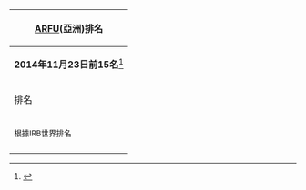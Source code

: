 {| class="wikitable" style="font-size: 90%; float: right; margin-left: 1em;"
|-
! colspan="5" |[[亞洲橄欖球總會|ARFU]](亞洲)排名
|-
|colspan=5 align="center"|'''2014年11月23日前15名'''<ref name="runion rankings">{{cite web| url=http://www.irb.com/rankings/full.html |title=ARFU (Asia) Rankings |accessdate=7 May 2012}}</ref>
|-
!排名!!改變*!!隊伍!!積分!!世界排名
|- {{#ifeq: {{{1}}}|Japan|style="background:#F5DEB3;"|}}
! 1
| style="text-align:center;" |{{increase}} ||{{ru|JPN}} || style="text-align:right;" |77.05||10

|- {{#ifeq: {{{1}}}|Hong Kong|style="background:#F5DEB3;"|}}
! 2
| style="text-align:center;" |{{increase}} ||{{ru|HKG}}|| style="text-align:right;" |57.17||23

|- {{#ifeq: {{{1}}}|Korea|style="background:#F5DEB3;"|}}
! 3
| style="text-align:center;" |{{decrease}} ||{{ru|KOR}} || style="text-align:right;" |56.70||25

|- {{#ifeq: {{{1}}}|Sri Lanka|style="background:#F5DEB3;"|}}
! 4
| style="text-align:center;" |{{steady}} ||{{ru|SRI}} || style="text-align:right;" |49.79||38

|- {{#ifeq: {{{1}}}|Kazakhstan|style="background:#F5DEB3;"|}}
! 5
| style="text-align:center;" |{{decrease}} ||{{ru|KAZ}} || style="text-align:right;" |48.14||43

|- {{#ifeq: {{{1}}}|Philippines|style="background:#F5DEB3;"|}}
! 6
| style="text-align:center;" |{{decrease}} ||{{ru|PHI}} || style="text-align:right;" |45.12||53

|- {{#ifeq: {{{1}}}|Malaysia|style="background:#F5DEB3;"|}}
! 7
| style="text-align:center;" |{{steady}} ||{{ru|MAS}} || style="text-align:right;" |43.53||57

|- {{#ifeq: {{{1}}}|Singapore|style="background:#F5DEB3;"|}}
! 8
| style="text-align:center;" |{{steady}} ||{{ru|SIN}} || style="text-align:right;" |42.92||59

|- {{#ifeq: {{{1}}}|Chinese Taipei|style="background:#F5DEB3;"|}}
! 9
| style="text-align:center;" |{{decrease}} ||{{ru|TPE}} || style="text-align:right;" |40.27||62

|- {{#ifeq: {{{1}}}|China|style="background:#F5DEB3;"|}}
! 10
| style="text-align:center;" |{{decrease}} ||{{ru|CHN}} || style="text-align:right;" |39.58||69

|- {{#ifeq: {{{1}}}|Thailand|style="background:#F5DEB3;"|}}
! 11
| style="text-align:center;" |{{decrease}} ||{{ru|THA}} || style="text-align:right;" |37.46||74

|- {{#ifeq: {{{1}}}|India|style="background:#F5DEB3;"|}}
! 12 
| style="text-align:center;" |{{decrease}} ||{{ru|IND}} || style="text-align:right;" |37.12||76

|- {{#ifeq: {{{1}}}|Pakistan|style="background:#F5DEB3;"|}}
! 13
| style="text-align:center;" |{{decrease}} ||{{ru|PAK}} || style="text-align:right;" |36.74||80

|- {{#ifeq: {{{1}}}|United Arab Emirates|style="background:#F5DEB3;"|}}
! 14
| style="text-align:center;" |{{increase}} ||{{ru|UAE}} || style="text-align:right;" |34.92||85

|- {{#ifeq: {{{1}}}|Indonesia|style="background:#F5DEB3;"|}}
! 15
| style="text-align:center;" |{{decrease}} ||{{ru|IDN}} || style="text-align:right;" |28.73||98
|-
! colspan="5" | <small>根據IRB世界排名</small>
|-
|}
<noinclude>{{documentation}}{{Template reference list}}
[[Category:橄欖球模板|{{PAGENAME}}]]
</noinclude>